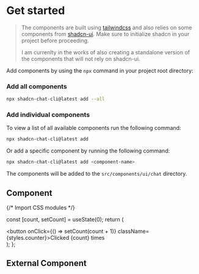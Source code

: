 # Get started

> The components are built using [tailwindcss](https://tailwindcss.com/docs/installation) and also relies on some components from [shadcn-ui](https://ui.shadcn.com/docs/installation).
> Make sure to initialize shadcn in your project before proceeding.
> 
> I am currenlty in the works of also creating a standalone version of the components that will not rely on shadcn-ui.

Add components by using the `npx` command in your project root directory:

### Add all components

```bash
npx shadcn-chat-cli@latest add --all
```

### Add individual components

To view a list of all available components run the following command:

```bash
npx shadcn-chat-cli@latest add
```

Or add a specific component by running the following command:

```bash
npx shadcn-chat-cli@latest add <component-name>
```

The components will be added to the `src/components/ui/chat` directory.

## Component


{/* Import CSS modules */}

  const [count, setCount] = useState(0);
  return (
    <div>
      <button onClick={() => setCount(count + 1)} className={styles.counter}>Clicked {count} times</button>
    </div>
  );
};

<Counter/>

## External Component


<Counters />
